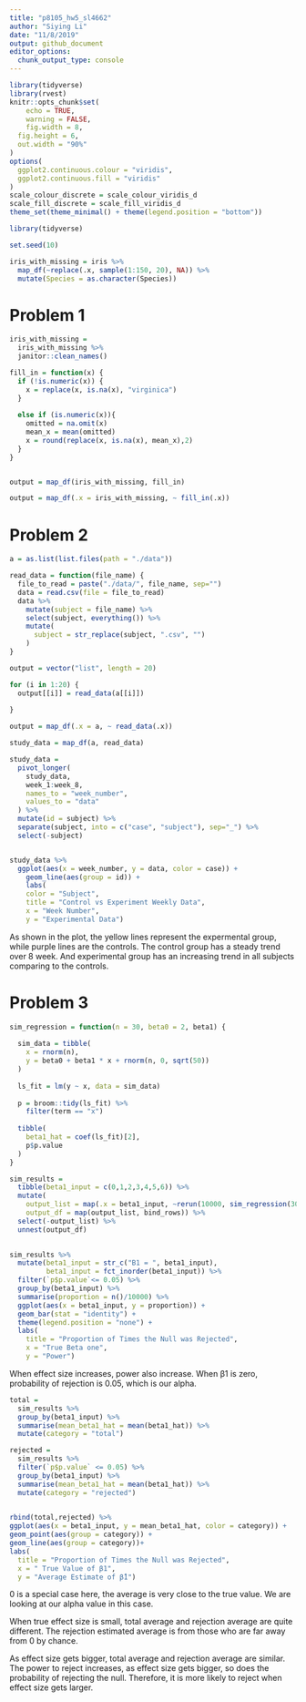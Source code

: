 ```yaml
---
title: "p8105_hw5_sl4662"
author: "Siying Li"
date: "11/8/2019"
output: github_document
editor_options: 
  chunk_output_type: console
---
```


```r
library(tidyverse)
library(rvest)
knitr::opts_chunk$set(
	echo = TRUE,
	warning = FALSE,
	fig.width = 8, 
  fig.height = 6,
  out.width = "90%"
)
options(
  ggplot2.continuous.colour = "viridis",
  ggplot2.continuous.fill = "viridis"
)
scale_colour_discrete = scale_colour_viridis_d
scale_fill_discrete = scale_fill_viridis_d
theme_set(theme_minimal() + theme(legend.position = "bottom"))
```

```r
library(tidyverse)

set.seed(10)

iris_with_missing = iris %>% 
  map_df(~replace(.x, sample(1:150, 20), NA)) %>%
  mutate(Species = as.character(Species))
```

# Problem 1 

```r
iris_with_missing = 
  iris_with_missing %>%
  janitor::clean_names() 

fill_in = function(x) {
  if (!is.numeric(x)) {
    x = replace(x, is.na(x), "virginica")
  }
  
  else if (is.numeric(x)){
    omitted = na.omit(x)
    mean_x = mean(omitted)
    x = round(replace(x, is.na(x), mean_x),2)
  }
}


output = map_df(iris_with_missing, fill_in)

output = map_df(.x = iris_with_missing, ~ fill_in(.x))


```

# Problem 2

```r
a = as.list(list.files(path = "./data"))

read_data = function(file_name) {
  file_to_read = paste("./data/", file_name, sep="")
  data = read.csv(file = file_to_read)
  data %>% 
    mutate(subject = file_name) %>% 
    select(subject, everything()) %>% 
    mutate(
      subject = str_replace(subject, ".csv", "")
    )
}

output = vector("list", length = 20)

for (i in 1:20) {
  output[[i]] = read_data(a[[i]])
  
}

output = map_df(.x = a, ~ read_data(.x))

study_data = map_df(a, read_data)

study_data =
  pivot_longer(
    study_data, 
    week_1:week_8, 
    names_to = "week_number", 
    values_to = "data"
  ) %>% 
  mutate(id = subject) %>% 
  separate(subject, into = c("case", "subject"), sep="_") %>% 
  select(-subject)


study_data %>%
  ggplot(aes(x = week_number, y = data, color = case)) + 
    geom_line(aes(group = id)) + 
    labs(
    color = "Subject",
    title = "Control vs Experiment Weekly Data",
    x = "Week Number",
    y = "Experimental Data")

```

As shown in the plot, the yellow lines represent the expermental group, while purple lines are the controls. The control group has a steady trend over 8 week. And experimental group has an increasing trend in all subjects comparing to the controls. 

# Problem 3

```r
sim_regression = function(n = 30, beta0 = 2, beta1) {
  
  sim_data = tibble(
    x = rnorm(n),
    y = beta0 + beta1 * x + rnorm(n, 0, sqrt(50))
  )
  
  ls_fit = lm(y ~ x, data = sim_data) 
  
  p = broom::tidy(ls_fit) %>% 
    filter(term == "x")
  
  tibble(
    beta1_hat = coef(ls_fit)[2],
    p$p.value
  )
}

sim_results = 
  tibble(beta1_input = c(0,1,2,3,4,5,6)) %>%
  mutate(
    output_list = map(.x = beta1_input, ~rerun(10000, sim_regression(30, 2, .x))),
    output_df = map(output_list, bind_rows)) %>% 
  select(-output_list) %>% 
  unnest(output_df)
  

sim_results %>% 
  mutate(beta1_input = str_c("B1 = ", beta1_input),
         beta1_input = fct_inorder(beta1_input)) %>% 
  filter(`p$p.value`<= 0.05) %>% 
  group_by(beta1_input) %>% 
  summarise(proportion = n()/10000) %>% 
  ggplot(aes(x = beta1_input, y = proportion)) +
  geom_bar(stat = "identity") +
  theme(legend.position = "none") +
  labs(
    title = "Proportion of Times the Null was Rejected",
    x = "True Beta one",
    y = "Power")
```

When effect size increases, power also increase. When β1 is zero, probability of rejection is 0.05, which is our alpha. 

```r
total = 
  sim_results %>% 
  group_by(beta1_input) %>% 
  summarise(mean_beta1_hat = mean(beta1_hat)) %>% 
  mutate(category = "total")

rejected = 
  sim_results %>% 
  filter(`p$p.value` <= 0.05) %>% 
  group_by(beta1_input) %>% 
  summarise(mean_beta1_hat = mean(beta1_hat)) %>% 
  mutate(category = "rejected")
  

rbind(total,rejected) %>% 
ggplot(aes(x = beta1_input, y = mean_beta1_hat, color = category)) +
geom_point(aes(group = category)) +
geom_line(aes(group = category))+
labs(
  title = "Proportion of Times the Null was Rejected",
  x = " True Value of β1",
  y = "Average Estimate of β̂1")

```

0 is a special case here, the average is very close to the true value. We are looking at our alpha value in this case. 

When true effect size is small, total average and rejection average are quite different. The rejection estimated average is from those who are far away from 0 by chance. 

As effect size gets bigger, total average and rejection average are similar. The power to reject increases, as effect size gets bigger, so does the probability of rejecting the null. Therefore, it is more likely to reject when effect size gets larger.





